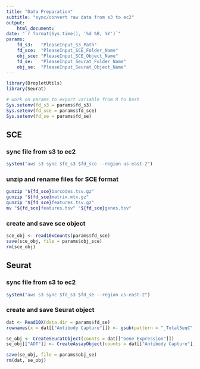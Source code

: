 ```yaml
---
title: "Data Preparation"
subtitle: "sync/convert raw data from s3 to ec2"
output:
    html_document:
date: "`r format(Sys.time(), '%d %B, %Y')`"
params:
    fd_s3:   "PleaseInput_S3_Path"
    fd_sce:  "PleaseInput_SCE_Folder_Name"
    obj_sce: "PleaseInput_SCE_Object_Name"
    fd_se:   "PleaseInput_Seurat_Folder_Name"
    obj_se:  "PleaseInput_Seurat_Object_Name"
---
```

 
```r
library(DropletUtils)
library(Seurat)

# work on params to export variable from R to bash
Sys.setenv(fd_s3 = params$fd_s3) 
Sys.setenv(fd_sce = params$fd_sce)
Sys.setenv(fd_se = params$fd_se)
```
 
## SCE
### sync file from s3 to ec2
```r
system("aws s3 sync $fd_s3 $fd_sce --region us-east-2")
```

### unzip and rename files for SCE format
```bash
gunzip "${fd_sce}barcodes.tsv.gz"
gunzip "${fd_sce}matrix.mtx.gz"
gunzip "${fd_sce}features.tsv.gz"
mv "${fd_sce}features.tsv" "${fd_sce}genes.tsv"
```

### create and save sce object
```r
sce_obj <- read10xCounts(params$fd_sce)
save(sce_obj, file = params$obj_sce)
rm(sce_obj)
```

## Seurat 
### sync file from s3 to ec2
```r
system("aws s3 sync $fd_s3 $fd_se --region us-east-2")
```

### create and save Seurat object
```r
dat <- Read10X(data.dir = params$fd_se) 
rownames(x = dat[["Antibody Capture"]]) <- gsub(pattern = "_TotalSeqC", replacement = "", x = rownames(x = dat[["Antibody Capture"]]))

se_obj <- CreateSeuratObject(counts = dat[["Gene Expression"]])
se_obj[["ADT"]] <- CreateAssayObject(counts = dat[["Antibody Capture"]][, colnames(se_obj)])

save(se_obj, file = params$obj_se)
rm(dat, se_obj)
```





   
































































































































   
































































































































   
































































































































   































































































































